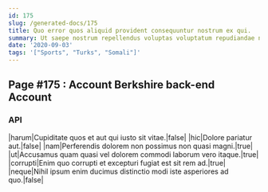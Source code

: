 ```yaml
---
id: 175
slug: /generated-docs/175
title: Quo error quos aliquid provident consequuntur nostrum ex qui.
summary: Ut saepe nostrum repellendus voluptas voluptatum repudiandae neque.
date: '2020-09-03'
tags: '["Sports", "Turks", "Somali"]'
---
```

## Page #175 : Account Berkshire back-end Account

### API

|harum|Cupiditate quos et aut qui iusto sit vitae.|false|
|hic|Dolore pariatur aut.|false|
|nam|Perferendis dolorem non possimus non quasi magni.|true|
|ut|Accusamus quam quasi vel dolorem commodi laborum vero itaque.|true|
|corrupti|Enim quo corrupti et excepturi fugiat est sit rem ad.|true|
|neque|Nihil ipsum enim ducimus distinctio modi iste asperiores ad quo.|false|





